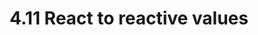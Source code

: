 ---
title: 4.11 React to reactive values
description: Welcome to React Next Documantation Bangla
---